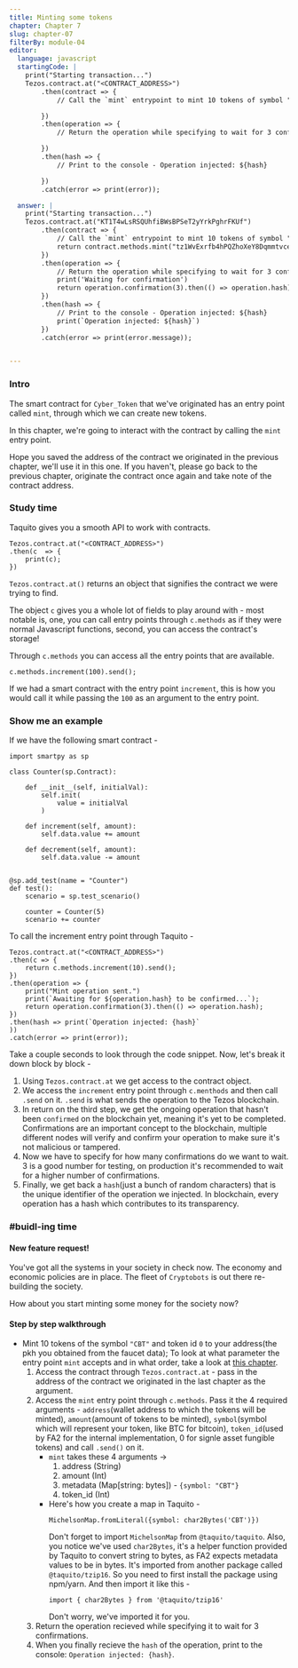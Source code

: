 ```yaml
---
title: Minting some tokens
chapter: Chapter 7
slug: chapter-07
filterBy: module-04
editor:
  language: javascript
  startingCode: |
    print("Starting transaction...")
    Tezos.contract.at("<CONTRACT_ADDRESS>")
        .then(contract => {
            // Call the `mint` entrypoint to mint 10 tokens of symbol "CBT" and token_id 0, in your account.

        })
        .then(operation => {
            // Return the operation while specifying to wait for 3 confirmations.

        })
        .then(hash => {
            // Print to the console - Operation injected: ${hash}

        })
        .catch(error => print(error));

  answer: |
    print("Starting transaction...")
    Tezos.contract.at("KT1T4wLsRSQUhfiBWsBPSeT2yYrkPghrFKUf")
        .then(contract => {
            // Call the `mint` entrypoint to mint 10 tokens of symbol "CBT" and token_id 0, in your account.
            return contract.methods.mint("tz1WvExrfb4hPQZhoXeY8DqmmtvceYnDv8Pt", 10, MichelsonMap.fromLiteral({symbol: char2Bytes("CBT")}), 0).send();
        })
        .then(operation => {
            // Return the operation while specifying to wait for 3 confirmations.
            print('Waiting for confirmation')
            return operation.confirmation(3).then(() => operation.hash);
        })
        .then(hash => {
            // Print to the console - Operation injected: ${hash}
            print(`Operation injected: ${hash}`)
        })
        .catch(error => print(error.message));


---
```

### Intro

The smart contract for `Cyber_Token` that we've originated has an entry point called `mint`, through which we can create new tokens.

In this chapter, we're going to interact with the contract by calling the `mint` entry point.

Hope you saved the address of the contract we originated in the previous chapter, we'll use it in this one.
If you haven't, please go back to the previous chapter, originate the contract once again and take note of the contract address.

### Study time

Taquito gives you a smooth API to work with contracts.

```javascript=
Tezos.contract.at("<CONTRACT_ADDRESS>")
.then(c  => {
    print(c);
})
```

`Tezos.contract.at()` returns an object that signifies the contract we were trying to find.

The object `c` gives you a whole lot of fields to play around with - most notable is, one, you can call entry points through `c.methods` as if they were normal Javascript functions, second, you can access the contract's storage!

Through `c.methods` you can access all the entry points that are available.

```javascript=
c.methods.increment(100).send();
```
If we had a smart contract with the entry point `increment`, this is how you would call it while passing the `100` as an argument to the entry point.

### Show me an example
If we have the following smart contract - 
```python=
import smartpy as sp

class Counter(sp.Contract):
    
    def __init__(self, initialVal):
        self.init(
            value = initialVal
        )
    
    def increment(self, amount):
        self.data.value += amount
    
    def decrement(self, amount):
        self.data.value -= amount
        
        
@sp.add_test(name = "Counter")
def test():
    scenario = sp.test_scenario()
    
    counter = Counter(5)
    scenario += counter
```
To call the increment entry point through Taquito - 
```javascript=
Tezos.contract.at("<CONTRACT_ADDRESS>")
.then(c => {
    return c.methods.increment(10).send();
})
.then(operation => {
    print("Mint operation sent.")
    print(`Awaiting for ${operation.hash} to be confirmed...`);
    return operation.confirmation(3).then(() => operation.hash);
})
.then(hash => print(`Operation injected: {hash}`
))
.catch(error => print(error));
```
Take a couple seconds to look through the code snippet.
Now, let's break it down block by block - 
1. Using `Tezos.contract.at` we get access to the contract object.
2. We access the `increment` entry point through `c.menthods` and then call `.send` on it. `.send` is what sends the operation to the Tezos blockchain.
3. In return on the third step, we get the ongoing operation that hasn't been `confirmed` on the blockchain yet, meaning it's yet to be completed. Confirmations are an important concept to the blockchain, multiple different nodes will verify and confirm your operation to make sure it's not malicious or tampered.
4. Now we have to specify for how many confirmations do we want to wait. 3 is a good number for testing, on production it's recommended to wait for a higher number of confirmations. 
5. Finally, we get back a `hash`(just a bunch of random characters) that is the unique identifier of the operation we injected. In blockchain, every operation has a hash which contributes to its transparency.


### #buidl-ing time
 
#### New feature request!
You've got all the systems in your society in check now.
The economy and economic policies are in place.
The fleet of `Cryptobots` is out there re-building the society.

How about you start minting some money for the society now?

#### Step by step walkthrough
- Mint 10 tokens of the symbol `"CBT"` and token id `0` to your address(the pkh you obtained from the faucet data); To look at what parameter the entry point `mint` accepts and in what order, take a look at [this chapter](https://hackmd.io/@manangouhari/FA2-4).
    1. Access the contract through `Tezos.contract.at` - pass in the address of the contract we originated in the last chapter as the argument.
    2. Access the `mint` entry point through `c.methods`. Pass it the 4 required arguments - `address`(wallet address to which the tokens will be minted), `amount`(amount of tokens to be minted), `symbol`(symbol which will represent your token, like BTC for bitcoin), `token_id`(used by FA2 for the internal implementation, 0 for signle asset fungible tokens) and call `.send()` on it.
        - `mint` takes these 4 arguments ->
            1. address (String)
            2. amount (Int)
            3. metadata (Map[string: bytes]) - `{symbol: "CBT"}`
            4. token_id (Int)
        - Here's how you create a map in Taquito -
            ```
            MichelsonMap.fromLiteral({symbol: char2Bytes('CBT')})
            ```
            Don't forget to import `MichelsonMap` from `@taquito/taquito`.
            Also, you notice we've used `char2Bytes`, it's a helper function provided by Taquito to convert string to bytes, as FA2 expects metadata values to be in bytes.
            It's imported from another package called `@taquito/tzip16`. So you need to first install the package using npm/yarn. And then import it like this -
            ```
            import { char2Bytes } from '@taquito/tzip16'
            ```
            Don't worry, we've imported it for you. 
    3. Return the operation recieved while specifying it to wait for 3 confirmations.
    4. When you finally recieve the `hash` of the operation, print to the console: `Operation injected: {hash}`.
